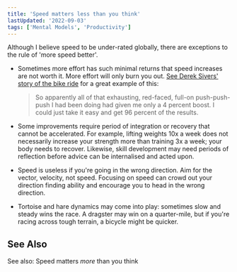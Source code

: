 ```yaml
---
title: 'Speed matters less than you think'
lastUpdated: '2022-09-03'
tags: ['Mental Models', 'Productivity']
---
```


Although <Link to="/speed">I believe speed to be under-rated
globally</Link>, there are exceptions to the rule of 'more speed
better'.

- Sometimes more effort has such minimal returns that speed increases
  are not worth it. More effort will only burn you out.
  [See Derek Sivers' story of the bike ride](https://sive.rs/relax)
  for a great example of this:

  > So apparently all of that exhausting, red-faced, full-on
  > push-push-push I had been doing had given me only a 4 percent
  > boost. I could just take it easy and get 96 percent of the
  > results.

- Some improvements require period of integration or recovery that
  cannot be accelerated. For example, lifting weights 10x a week does
  not necessarily increase your strength more than training 3x a week;
  your body needs to recover. Likewise, skill development may need
  periods of reflection before advice can be internalised and acted
  upon.
- Speed is useless if you're going in the wrong direction. Aim for the
  vector, velocity, not speed. Focusing on speed can crowd out your
  direction finding ability and encourage you to head in the wrong
  direction.
- Tortoise and hare dynamics may come into play: sometimes slow and
  steady wins the race. A dragster may win on a quarter-mile, but if
  you're racing across tough terrain, a bicycle might be quicker.

## See Also

See also: <Link to="/speed">Speed matters _more_ than you think</Link>
